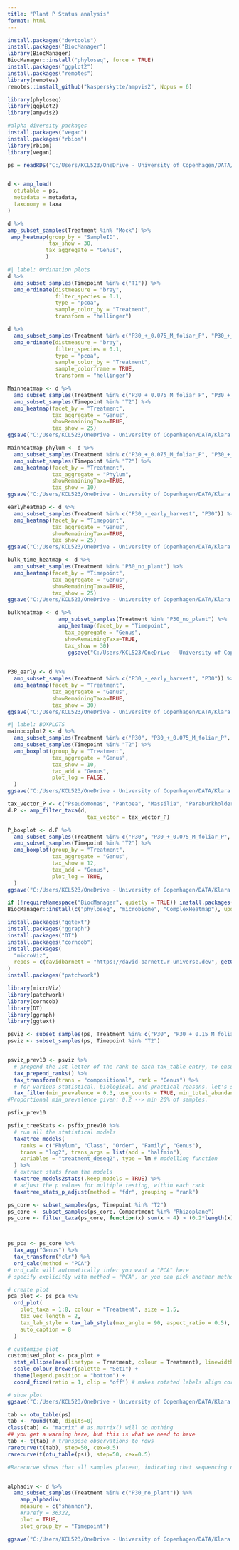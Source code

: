 ---
title: "Plant P Status analysis"
format: html
---

```{r}

install.packages("devtools")
install.packages("BiocManager")
library(BiocManager)
BiocManager::install("phyloseq", force = TRUE)
install.packages("ggplot2")
install.packages("remotes")
library(remotes)
remotes::install_github("kasperskytte/ampvis2", Ncpus = 6)

library(phyloseq)
library(ggplot2)
library(ampvis2)

#alpha diversity packages
install.packages("vegan")
install.packages("rbiom")
library(rbiom)
library(vegan)


```

```{r}

ps = readRDS("C:/Users/KCL523/OneDrive - University of Copenhagen/DATA/Klara Plant P status/ps_obj.rds")


d <- amp_load(
  otutable = ps,
  metadata = metadata,
  taxonomy = taxa
)

d %>%
amp_subset_samples(Treatment %in% "Mock") %>%
 amp_heatmap(group_by = "SampleID",
             tax_show = 30,
            tax_aggregate = "Genus",
            )
```

```{r}
#| label: Ordination plots
d %>%
  amp_subset_samples(Timepoint %in% c("T1")) %>%
  amp_ordinate(distmeasure = "bray",
               filter_species = 0.1,
               type = "pcoa",
               sample_color_by = "Treatment",
               transform = "hellinger")

d %>%
  amp_subset_samples(Treatment %in% c("P30_+_0.075_M_foliar_P", "P30_+_0.15_M_foliar_P", "P30", "P60")) %>%
  amp_ordinate(distmeasure = "bray",
               filter_species = 0.1,
               type = "pcoa",
               sample_color_by = "Treatment",
               sample_colorframe = TRUE,
               transform = "hellinger")
```

```{r}
Mainheatmap <- d %>%
  amp_subset_samples(Treatment %in% c("P30_+_0.075_M_foliar_P", "P30_+_0.15_M_foliar_P", "P30", "P60")) %>%
  amp_subset_samples(Timepoint %in% "T2") %>%
  amp_heatmap(facet_by = "Treatment",
              tax_aggregate = "Genus",
              showRemainingTaxa=TRUE,
              tax_show = 25)
ggsave("C:/Users/KCL523/OneDrive - University of Copenhagen/DATA/Klara Plant P status/Main_heatmap.png", width = 13, height = 8, print(Mainheatmap_))
```

```{r}

Mainheatmap_phylum <- d %>%
  amp_subset_samples(Treatment %in% c("P30_+_0.075_M_foliar_P", "P30_+_0.15_M_foliar_P", "P30", "P60")) %>%
  amp_subset_samples(Timepoint %in% "T2") %>%
  amp_heatmap(facet_by = "Treatment",
              tax_aggregate = "Phylum",
              showRemainingTaxa=TRUE,
              tax_show = 10)
ggsave("C:/Users/KCL523/OneDrive - University of Copenhagen/DATA/Klara Plant P status/Main_heatmap_phylum.png", width = 13, height = 8, print(Mainheatmap_phylum))
```

```{r}
earlyheatmap <- d %>%
  amp_subset_samples(Treatment %in% c("P30_-_early_harvest", "P30")) %>%
  amp_heatmap(facet_by = "Timepoint",
              tax_aggregate = "Genus",
              showRemainingTaxa=TRUE,
              tax_show = 25)
ggsave("C:/Users/KCL523/OneDrive - University of Copenhagen/DATA/Klara Plant P status/early_heatmap.png", width = 13, height = 8, print(earlyheatmap))
```

```{r}
bulk_time_heatmap <- d %>%
  amp_subset_samples(Treatment %in% "P30_no_plant") %>%
  amp_heatmap(facet_by = "Timepoint",
              tax_aggregate = "Genus",
              showRemainingTaxa=TRUE,
              tax_show = 25)
ggsave("C:/Users/KCL523/OneDrive - University of Copenhagen/DATA/Klara Plant P status/bulk_time_heatmap.png", width = 13, height = 8, print(bulk_time_heatmap))
```

```{r}
bulkheatmap <- d %>%
                amp_subset_samples(Treatment %in% "P30_no_plant") %>%
                amp_heatmap(facet_by = "Timepoint",
                  tax_aggregate = "Genus",
                  showRemainingTaxa=TRUE,
                  tax_show = 30)
                   ggsave("C:/Users/KCL523/OneDrive - University of Copenhagen/DATA/Klara Plant P status/Bulk_heatmap.png", width = 8, height = 8, print(bulkheatmap))
                   
```

```{r}
P30_early <- d %>%
  amp_subset_samples(Treatment %in% c("P30_-_early_harvest", "P30")) %>%
  amp_heatmap(facet_by = "Treatment",
              tax_aggregate = "Genus",
              showRemainingTaxa=TRUE,
              tax_show = 30)
ggsave("C:/Users/KCL523/OneDrive - University of Copenhagen/DATA/Klara Plant P status/P30+early_heatmap.png", width = 13, height = 8, print(P30_early))
```

```{r}
#| label: BOXPLOTS
mainboxplot2 <- d %>%
  amp_subset_samples(Treatment %in% c("P30", "P30_+_0.075_M_foliar_P", "P30_+_0.15_M_foliar_P", "P60")) %>%
  amp_subset_samples(Timepoint %in% "T2") %>%
  amp_boxplot(group_by = "Treatment",
              tax_aggregate = "Genus",
              tax_show = 10,
              tax_add = "Genus",
              plot_log = FALSE,
  )
ggsave("C:/Users/KCL523/OneDrive - University of Copenhagen/DATA/Klara Plant P status/Mainboxplot2.png", width = 13, height = 8, print(mainboxplot))
```

```{r}

tax_vector_P <- c("Pseudomonas", "Pantoea", "Massilia", "Paraburkholderia", "Beijerinckia", "Microbacterium", "Arthrobacter", "Trinickia", "Burkholderia", "Erwinia", "Enterobacteriaceae", "Bacilliaceae", "Paenibacillus", "Streptomyces", "Rhizobiaceae", "Burkholderiaceae")
d.P <- amp_filter_taxa(d,
                         tax_vector = tax_vector_P)

P_boxplot <- d.P %>%
  amp_subset_samples(Treatment %in% c("P30", "P30_+_0.075_M_foliar_P", "P30_+_0.15_M_foliar_P", "P60")) %>%
  amp_subset_samples(Timepoint %in% "T2") %>%
  amp_boxplot(group_by = "Treatment",
              tax_aggregate = "Genus",
              tax_show = 12,
              tax_add = "Genus",
              plot_log = TRUE,
  )
ggsave("C:/Users/KCL523/OneDrive - University of Copenhagen/DATA/Klara Plant P status/P_boxplot.png", width = 10, height = 8, dpi=600, print(P_boxplot))


```

```{r}

if (!requireNamespace("BiocManager", quietly = TRUE)) install.packages("BiocManager")
BiocManager::install(c("phyloseq", "microbiome", "ComplexHeatmap"), update = FALSE)

install.packages("ggtext") 
install.packages("ggraph") 
install.packages("DT")
install.packages("corncob")
install.packages(
  "microViz",
  repos = c(davidbarnett = "https://david-barnett.r-universe.dev", getOption("repos"))
)
install.packages("patchwork")

library(microViz)
library(patchwork)
library(corncob)
library(DT)
library(ggraph)
library(ggtext)

psviz <- subset_samples(ps, Treatment %in% c("P30", "P30_+_0.15_M_foliar_P"))
psviz <- subset_samples(ps, Timepoint %in% "T2")


psviz_prev10 <- psviz %>%
  # prepend the 1st letter of the rank to each tax_table entry, to ensure all are unique
  tax_prepend_ranks() %>%
  tax_transform(trans = "compositional", rank = "Genus") %>% 
  # for various statistical, biological, and practical reasons, let's strictly filter taxa
  tax_filter(min_prevalence = 0.3, use_counts = TRUE, min_total_abundance = 100)
#Proportional min_prevalence given: 0.2 --> min 20% of samples.

psfix_prev10

psfix_treeStats <- psfix_prev10 %>%
  # run all the statistical models
  taxatree_models(
    ranks = c("Phylum", "Class", "Order", "Family", "Genus"),
    trans = "log2", trans_args = list(add = "halfmin"),
    variables = "treatment_deseq2", type = lm # modelling function
  ) %>%
  # extract stats from the models
  taxatree_models2stats(.keep_models = TRUE) %>%
  # adjust the p values for multiple testing, within each rank
  taxatree_stats_p_adjust(method = "fdr", grouping = "rank")

```

```{r}

ps_core <- subset_samples(ps, Timepoint %in% "T2")
ps_core <- subset_samples(ps_core, Compartment %in% "Rhizoplane")
ps_core <- filter_taxa(ps_core, function(x) sum(x > 4) > (0.2*length(x)), TRUE)



ps_pca <- ps_core %>%
  tax_agg("Genus") %>%
  tax_transform("clr") %>%
  ord_calc(method = "PCA")
# ord_calc will automatically infer you want a "PCA" here
# specify explicitly with method = "PCA", or you can pick another method

# create plot
pca_plot <- ps_pca %>%
  ord_plot(
    plot_taxa = 1:8, colour = "Treatment", size = 1.5,
    tax_vec_length = 2,
    tax_lab_style = tax_lab_style(max_angle = 90, aspect_ratio = 0.5),
    auto_caption = 8
  )

# customise plot
customised_plot <- pca_plot +
  stat_ellipse(aes(linetype = Treatment, colour = Treatment), linewidth = 0.3) + # linewidth not size, since ggplot 3.4.0
  scale_colour_brewer(palette = "Set1") +
  theme(legend.position = "bottom") +
  coord_fixed(ratio = 1, clip = "off") # makes rotated labels align correctly

# show plot
ggsave("C:/Users/KCL523/OneDrive - University of Copenhagen/DATA/Klara Plant P status/ordplot_viz.png", width = 10, height = 8, dpi=600, print(customised_plot))
```

```{r}


tab <- otu_table(ps)
tab <- round(tab, digits=0)
class(tab) <- "matrix" # as.matrix() will do nothing
## you get a warning here, but this is what we need to have
tab <- t(tab) # transpose observations to rows
rarecurve(t(tab), step=50, cex=0.5)
rarecurve(t(otu_table(ps)), step=50, cex=0.5)

#Rarecurve shows that all samples plateau, indicating that sequencing depth will not have a large effect on the diversity measures



```

```{r}

alphadiv <- d %>%
  amp_subset_samples(Treatment %in% c("P30_no_plant")) %>%
    amp_alphadiv(
    measure = c("shannon"),
    #rarefy = 36322,
    plot = TRUE,
    plot_group_by = "Timepoint")

ggsave("C:/Users/KCL523/OneDrive - University of Copenhagen/DATA/Klara Plant P status/Alphadiv_t1_bulk.png", width = 10, height = 8, dpi=800, print(alphadiv))

```

```{r}

```
